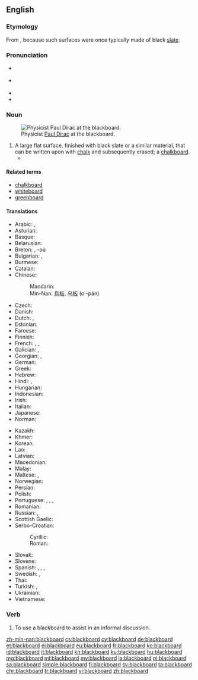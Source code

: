 ==English==
{{wikipedia}}

===Etymology===
From {{compound|black|board|lang=en}}, because such surfaces were once typically made of black [[slate]].

===Pronunciation===
* {{a|GenAm}} {{IPA|/ˈblækbɔɹd/|/ˈblækboɹd/|lang=en}}
* {{a|RP}} {{IPA|/ˈblækbɔːd/|lang=en}}
* {{audio|en-us-blackboard.ogg|Audio (US)|lang=en}}
* {{hyphenation|black|board}}

===Noun===
{{en-noun}}
[[Image:Diracb.jpg|thumb|right|Physicist [[w:Paul Dirac|Paul Dirac]] at the blackboard.]]

# A large flat surface, finished with black slate or a similar material, that can be written upon with [[chalk]] and subsequently erased; a [[chalkboard]].
#* {{quote-magazine|date=2012-03
|author=[[w:Brian Hayes (scientist)|Brian Hayes]]
|title=Pixels or Perish
|volume=100|issue=2|page=106
|magazine=[[w:American Scientist|American Scientist]]
|url=http://www.americanscientist.org/issues/pub/pixels-or-perish
|passage=Drawings and pictures are more than mere ornaments in scientific discourse. '''Blackboard''' sketches, geological maps, diagrams of molecular structure, astronomical photographs, MRI images, the many varieties of statistical charts and graphs: These pictorial devices are indispensable tools for presenting evidence, for explaining a theory, for telling a story.}}

====Related terms====
* [[chalkboard]]
* [[whiteboard]]
* [[greenboard]]

====Translations====
{{trans-top|a surface that can be written upon with chalk}}
* Arabic: {{t|ar|سبورة|f|tr=sabūra|sc=Arab}}, {{t|ar|لوح|m|tr=lawḥ|sc=Arab}}
* Asturian: {{t|ast|pizarra|f}}
* Basque: {{t|eu|arbela}}
* Belarusian: {{t|be|до́шка|f|sc=Cyrl}}
* Breton: {{t+|br|taolenn|f}}, -où {{g|p}}
* Bulgarian: {{t+|bg|дъска́|f|sc=Cyrl}}, {{t|bg|че́рна дъска́|f}}
* Burmese: {{t+|my|ကျောက်သင်ပုန်း|sc=Mymr}}
* Catalan: {{t+|ca|pissarra|f}}
* Chinese:
*: Mandarin: {{t+|cmn|黑板|tr=hēibǎn|sc=Hani}}
*: Min-Nan: [[烏板]], [[乌板]] (o·-pán)
* Czech: {{t+|cs|tabule|f}}
* Danish: {{t|da|tavle|c}}
* Dutch: {{t+|nl|schoolbord|n}}, {{t+|nl|bord|n}}
* Estonian: {{t|et|tahvel}}
* Faroese: {{t|fo|talva|f}}
* Finnish: {{t+|fi|liitutaulu}}
* French: {{t+|fr|tableau|m}}, {{t+|fr|tableau noir|m}}, {{t+|fr|ardoise|f}}
* Galician: {{t|gl|lousa|f}}, {{t|gl|louxa|f}}
* Georgian: {{t|ka|დაფა|sc=Geor}}, {{t|ka|საკლასო დაფა|sc=Geor}}
* German: {{t+|de|Tafel|f}}
* Greek: {{t+|el|μαυροπίνακας|m|sc=Grek}}
* Hebrew: {{t|he|לוח|m|tr=luakh|sc=Hebr}}
* Hindi: {{t|hi|श्यामपट|tr=śyāmpaṭ|sc=Deva}}, {{t|hi|ब्लैकबोर्ड|tr=blaikborḍ|sc=Deva}}
* Hungarian: {{t|hu|iskolai tábla}}
* Indonesian: {{t+|id|papan tulis}}
* Irish: {{t|ga|clár dubh|m}}
* Italian: {{t+|it|lavagna|f}}
* Japanese: {{t+|ja|黒板|tr=こくばん, kokuban|sc=Jpan}}
* Norman: {{t|nrf|néthe plianche|f}}
{{trans-mid}}
* Kazakh: {{t+|kk|тақта|sc=Cyrl}}
* Khmer: {{t+|km|ក្ដារខៀន|tr=kdaa kʰiən|sc=Khmr}}
* Korean: {{t+|ko|칠판|sc=Hang}}
* Lao: {{t+|lo|ກະດານ|sc=Laoo}}
* Latvian: {{t|lv|tāfele|f}}
* Macedonian: {{t|mk|табла|f}}
* Malay: {{t|ms|papan hitam}}
* Maltese: {{t|mt|blekbord}}, {{t|mt|lavanja}}
* Norwegian: {{t|no|tavle|m|f}}
* Persian: {{t+|fa|تخته سیاه|tr=taxte-ye siyâh|sc=fa-Arab}}
* Polish: {{t+|pl|tablica|f}}
* Portuguese: {{t+|pt|lousa|f}}, {{t|pt|quadro-negro|m}}, {{t|pt|quadro de giz|m}}, {{t+|pt|quadro|m}}
* Romanian: {{t+|ro|tablă|f}}
* Russian: {{t+|ru|доска́|f|sc=Cyrl}}, {{t|ru|кла́ссная доска́|f|sc=Cyrl}}
* Scottish Gaelic: {{t|gd|bòrd-dubh|m}}
* Serbo-Croatian:
*: Cyrillic: {{t|sh|табла|f}}
*: Roman: {{t+|sh|tabla|f}}
* Slovak: {{t|sk|tabuľa|f}}
* Slovene: {{t|sl|tabla|f}}
* Spanish: {{t+|es|pizarra|f}}, {{t|es|encerado|m}} {{qualifier|Spain}}, {{t|es|pizarrón|m}} {{qualifier|Latin America}}, {{t|es|tablero|m}} {{qualifier|Colombia}}
* Swedish: {{t|sv|svart tavla|c}}, {{t|sv|skrivtavla|c}}
* Thai: {{t+|th|กระดานดำ|tr=gràdaandam|sc=Thai}}
* Turkish: {{t+|tr|tahta}}, {{t+|tr|kara tahta}}
* Ukrainian: {{t+|uk|до́шка|f|sc=Cyrl}}
* Vietnamese: {{t+|vi|bảng đen}}
{{trans-bottom}}

===Verb===
{{en-verb}}

# To use a blackboard to assist in an informal discussion.

[[zh-min-nan:blackboard]]
[[cs:blackboard]]
[[cy:blackboard]]
[[de:blackboard]]
[[et:blackboard]]
[[el:blackboard]]
[[eu:blackboard]]
[[fr:blackboard]]
[[ko:blackboard]]
[[id:blackboard]]
[[it:blackboard]]
[[kn:blackboard]]
[[ku:blackboard]]
[[hu:blackboard]]
[[mg:blackboard]]
[[ml:blackboard]]
[[my:blackboard]]
[[ja:blackboard]]
[[pl:blackboard]]
[[sa:blackboard]]
[[simple:blackboard]]
[[fi:blackboard]]
[[sv:blackboard]]
[[ta:blackboard]]
[[chr:blackboard]]
[[tr:blackboard]]
[[vi:blackboard]]
[[zh:blackboard]]